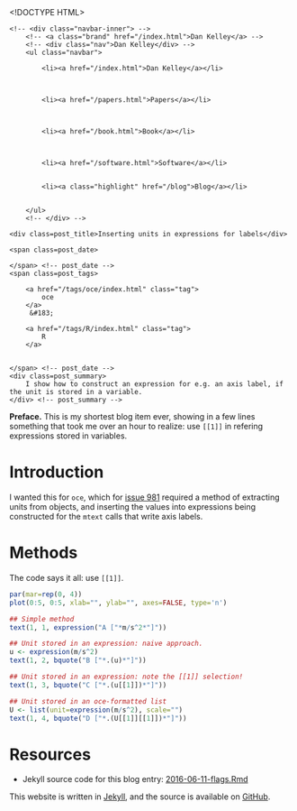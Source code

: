 <!DOCTYPE HTML>
<html>
<head>
<link rel='stylesheet' type='text/css' href='/css/syntax.css' />
<link rel='stylesheet' type='text/css' href='/css/style.css' />
<meta charset="UTF-8">
<title>Inserting units in expressions for labels</title>
</head>

<body>
<div class="navbar">
    <!-- <div class="navbar-inner"> -->
        <!-- <a class="brand" href="/index.html">Dan Kelley</a> -->
        <!-- <div class="nav">Dan Kelley</div> -->
        <ul class="navbar">
            
            <li><a href="/index.html">Dan Kelley</a></li>
            

            
            <li><a href="/papers.html">Papers</a></li>
            

            
            <li><a href="/book.html">Book</a></li>
            

            
            <li><a href="/software.html">Software</a></li>
            
            
            <li><a class="highlight" href="/blog">Blog</a></li>
            

        </ul>
        <!-- </div> -->
</div>

<div id="content">
    




<!-- <div class="span8"> -->

<div class=topnav>

<!-- | <a href='/blog'>Home</a> | -->

</div> <!-- topnav -->


<div class="page-header">

    <div class=post_title>Inserting units in expressions for labels</div>
<!-- </div> --> <!-- span8 -->

<!-- <div class="span4"> -->

<div class=slug>
    <span class=post_date>
        
    </span> <!-- post_date -->
    <span class=post_tags>
        
        <a href="/tags/oce/index.html" class="tag">
            oce
        </a>
         &#183; 
        
        <a href="/tags/R/index.html" class="tag">
            R
        </a>
        
        
    </span> <!-- post_date -->
    <div class=post_summary>
        I show how to construct an expression for e.g. an axis label, if the unit is stored in a variable.
    </div> <!-- post_summary -->
</div> <!-- slug -->

<!-- </div> -->
<!-- span4 -->
</div> <!-- page-header -->



**Preface.** This is my shortest blog item ever, showing in a few lines something that took me over an hour to realize: use `[[1]]` in refering expressions stored in variables.


# Introduction

I wanted this for `oce`, which for [issue 981](https://github.com/dankelley/oce/issues/981) required a method of extracting units from objects, and inserting the values into expressions being constructed for the `mtext` calls that write axis labels.

# Methods

The code says it all: use `[[1]]`.

```r
par(mar=rep(0, 4))
plot(0:5, 0:5, xlab="", ylab="", axes=FALSE, type='n')

## Simple method
text(1, 1, expression("A ["*m/s^2*"]"))

## Unit stored in an expression: naive approach.
u <- expression(m/s^2)
text(1, 2, bquote("B ["*.(u)*"]"))

## Unit stored in an expression: note the [[1]] selection!
text(1, 3, bquote("C ["*.(u[[1]])*"]"))

## Unit stored in an oce-formatted list
U <- list(unit=expression(m/s^2), scale="")
text(1, 4, bquote("D ["*.(U[[1]][[1]])*"]"))
```


# Resources

* Jekyll source code for this blog entry: [2016-06-11-flags.Rmd](https://raw.github.com/dankelley/dankelley.github.io/master/assets/2016-06-11-flags.Rmd)






</div>

<p class="footnote">This website is written in <a
href="http://jekyllrb.com">Jekyll</a>, and the source is available on <a
href="https://github.com/dankelley/dankelley.github.io">GitHub</a>.</p>

</body>
</html>

